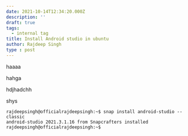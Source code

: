 ```yaml
---
date: 2021-10-14T12:34:20.000Z
description: ''
draft: true
tags:
  - internal tag
title: Install Android studio in ubuntu
author: Rajdeep Singh
type : post
---
```


haaaa

hahga

hdjhadchh

shys

    rajdeepsingh@officialrajdeepsingh:~$ snap install android-studio --classic
    android-studio 2021.3.1.16 from Snapcrafters installed
    rajdeepsingh@officialrajdeepsingh:~$
